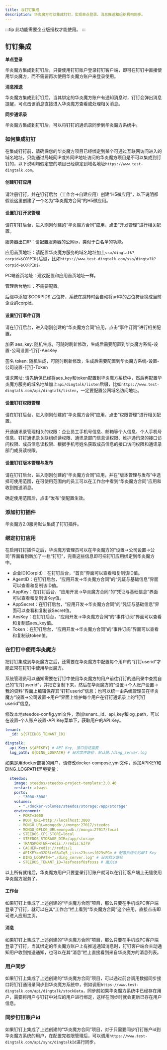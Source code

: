 ```yaml
---
title: 与钉钉集成
description: 华炎魔方可以集成钉钉，实现单点登录、消息推送和组织机构同步。
---
```


:::tip
此功能需要企业版授权才能使用。
:::

## 钉钉集成



**单点登录**

华炎魔方集成到钉钉后，只要使用钉钉账户登录钉钉客户端，即可在钉钉中直接使用华炎魔方，而不需要再次使用华炎魔方账户来登录使用。


**消息推送**

华炎魔方集成到钉钉后，当其绑定的华炎魔方账户有通知消息时，钉钉会弹出消息提醒，可点击该消息直接进入华炎魔方查看或处理相关消息。


**同步通讯录**

华炎魔方集成到钉钉后，可以将钉钉的通讯录同步到华炎魔方系统中。


### 如何集成钉钉

在集成钉钉前，请确保您的华炎魔方项目已经绑定到某个可通过互联网访问进入的域名地址，只能通过局域网IP或外网IP地址访问的华炎魔方项目是不可以集成到钉钉的，以下说明均假定您的项目已经绑定到域名地址`https://www.test-dingtalk.com`。

#### 创建钉钉应用

请注册钉钉，并在钉钉后台（工作台->自建应用）创建“H5微应用”，以下说明都假设这里创建了一个名为“华炎魔方合同”的H5微应用。

#### 设置钉钉开发管理

请在钉钉后台，进入刚刚创建的“华炎魔方合同”应用，点击“开发管理”进行相关配置。

服务器出口IP：请配置服务器的公网ip，类似于白名单的功能。

应用首页地址：请配置华炎魔方服务的域名地址加上`sso/dingtalk?corpid=$CORPID$`后缀，比如`https://www.test-dingtalk.com/sso/dingtalk?corpid=$CORPID$`。

PC端首页地址：建议配置和应用首页地址一样。

管理后台地址：不需要配置。


<alert type="info">
后缀中添加`$CORPID$`占位符，系统在跳转时会自动将url中的占位符替换成当前企业的corpid。

</alert>

#### 设置钉钉事件订阅

请在钉钉后台，进入刚刚创建的“华炎魔方合同”应用，点击“事件订阅”进行相关配置。

加密 aes_key: 随机生成，可随时刷新修改，生成后需要配置到华炎魔方系统-设置-公司设置-钉钉-AesKey

签名 token: 随机生成，可随时刷新修改，生成后需要配置到华炎魔方系统-设置-公司设置-钉钉-Token

请求网址: 请先确保已经将aes_key和token配置到华炎魔方系统中，然后再配置华炎魔方服务的域名地址加上`api/dingtalk/listen`后缀，比如`https://www.test-dingtalk.com/api/dingtalk/listen`，一定要配置公网域名访问地址。

#### 设置钉钉权限管理

请在钉钉后台，进入刚刚创建的“华炎魔方合同”应用，点击“权限管理”进行相关配置。

开通通讯录管理相关的权限：企业员工手机号信息、邮箱等个人信息、个人手机号信息、钉钉通讯录关联组织读权限、通讯录部门信息读权限、维护通讯录的接口访问权限、成员信息读权限、根据手机号姓名获取成员信息的接口访问权限和通讯录部门成员读权限。

#### 设置钉钉版本管理与发布

请在钉钉后台，进入刚刚创建的“华炎魔方合同”应用，并在“版本管理与发布”中选择可使用范围，在可使用范围内的员工可以在工作台中看到“华炎魔方合同”应用和收到推送消息。

确定使用范围后，点击“发布”使配置生效。

### 添加钉钉插件

华炎魔方2.0服务默认集成了钉钉插件。


### 绑定钉钉应用

在启用钉钉插件之后，华炎魔方管理员可以在华炎魔方的“设置->公司设置->公司”界面看到新加了一栏“钉钉”，完善这些信息即可把钉钉应用绑定到华炎魔方中。

* 企业ID(CorpId)：在钉钉后台，“首页”界面可以查看和复制该ID值。
* AgentID：在钉钉后台，“应用开发->华炎魔方合同”的“凭证与基础信息”界面可以查看和复制该ID值。
* AppKey：在钉钉后台，“应用开发->华炎魔方合同”的“凭证与基础信息”界面可以查看和复制该Key值。
* AppSecret：在钉钉后台，“应用开发->华炎魔方合同”的“凭证与基础信息”界面可以查看和复制该Secret值。
* AesKey：在钉钉后台，“应用开发->华炎魔方合同”的“事件订阅”界面可以查看和复制该aes_key值。
* Token：在钉钉后台，“应用开发->华炎魔方合同”的“事件订阅”界面可以查看和复制该token值。

### 在钉钉中使用华炎魔方

把钉钉集成到华炎魔方之后，还需要在华炎魔方中配置每个用户的“钉钉userid”才能正常在钉钉中使用华炎魔方。

系统管理员可以通知需要在钉钉中使用华炎魔方的用户前往钉钉的通讯录中查找自己的“钉钉userid”，并把它复制下来，然后在华炎魔方的“设置->个人账户设置->我的资料”界面上编辑保存其“钉钉userid”信息；也可以统一由系统管理员在华炎魔方“设置->公司设置->用户”界面上维护每个用户在钉钉通讯录上的“钉钉userid”信息。

修改本地steedos-config.yml文件，添加tenant._id、api_key和log_path，可以在设置-个人账户设置-API Key菜单下，获取用户的API Key。

```yaml
tenant:
  _id: ${STEEDOS_TENANT_ID}

dingtalk:
  api_Key: ${APIKEY} # API Key, 接口验证需要
  log_path: ${DING_LOGPATH} # 日志文件路径，默认是./ding_server.log
```

如果是用docker部署的用户，请修改docker-compose.yml文件，添加APIKEY和DING_LOGPATH环境变量：

```yaml
  steedos:
    image: steedos/steedos-project-template:2.0.40
    restart: always
    ports:
      - "3000:3000"
    volumes:
      - "./docker-volumes/steedos/storage:/app/storage"
    environment:
      - PORT=3000
      - ROOT_URL=http://localhost:3000
      - MONGO_URL=mongodb://mongo:27017/steedos
      - MONGO_OPLOG_URL=mongodb://mongo:27017/local
      - STEEDOS_CFS_STORE=local
      - STEEDOS_STORAGE_DIR=/app/storage
      - TRANSPORTER=redis://redis:6379
      - CACHER=redis://redis/1
      - APIKEY=n32D3LeG8aIq5_jiiss23ssesf023sPGe # 配置系统中的API Key
      - DING_LOGPATH="./ding_server.log" # 日志默认路径
      - STEEDOS_TENANT_ID=7asfxossf8sfssss # 魔方id
```

以上所有就绪后，华炎魔方用户只要登录钉钉账户就可以在钉钉客户端上无缝使用华炎魔方服务了。

#### 工作台

如果钉钉上集成了上述创建的“华炎魔方合同”项目，那么只要在手机或PC客户端登录了钉钉，就可以在其“工作台”栏上看到“华炎魔方合同”这个应用，直接点击即可进入应用主页。

#### 消息

如果钉钉上集成了上述创建的“华炎魔方合同”项目，那么只要在手机或PC客户端登录了钉钉，当其绑定的华炎魔方账户上有推送通知消息时，钉钉客户端会主动通知用户收到推送通知，也可以在其“消息”栏上直接看到来自华炎魔方的消息列表。

### 用户同步

如果钉钉上集成了上述创建的“华炎魔方合同”项目，可以通过前台调用数据同步接口将钉钉通讯录同步到华炎魔方系统中，例如调用`https://www.test-dingtalk.com/api/dingtalk/stockData`，同步前如果华炎魔方系统中已经存在用户，需要将用户与钉钉中对应的用户进行绑定，这样在同步时就会更新已存在用户信息。

### 同步钉钉账户id

如果钉钉上集成了上述创建的“华炎魔方合同”项目，对于只需要同步钉钉账户id到华炎魔方系统的用户，在配置完权限管理后，可以调用`https://www.test-dingtalk.com/api/sync/dingtalkId`进行同步。



